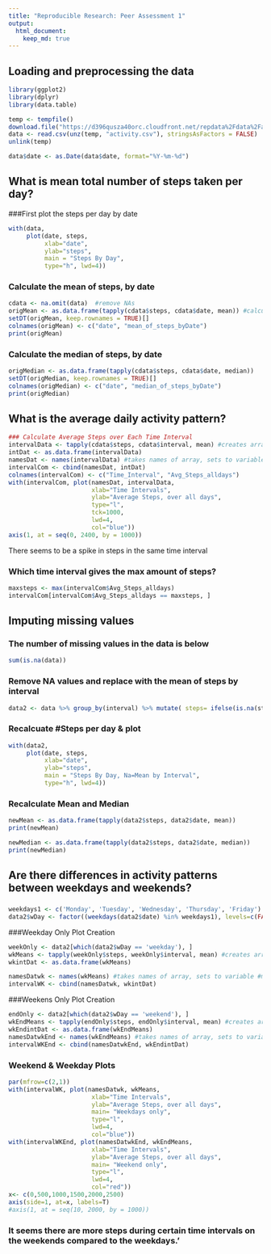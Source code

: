 ```yaml
---
title: "Reproducible Research: Peer Assessment 1"
output: 
  html_document:
    keep_md: true
---
```




## Loading and preprocessing the data
```r
library(ggplot2)
library(dplyr)
library(data.table)

temp <- tempfile()
download.file("https://d396qusza40orc.cloudfront.net/repdata%2Fdata%2Factivity.zip", temp)
data <- read.csv(unz(temp, "activity.csv"), stringsAsFactors = FALSE)
unlink(temp)

data$date <- as.Date(data$date, format="%Y-%m-%d")

```
## What is mean total number of steps taken per day?

###First plot the steps per day by date

```r
with(data, 
     plot(date, steps, 
          xlab="date",
          ylab="steps",
          main = "Steps By Day",
          type="h", lwd=4))
```

### Calculate the mean of steps, by date

```r
cdata <- na.omit(data)  #remove NAs
origMean <- as.data.frame(tapply(cdata$steps, cdata$date, mean)) #calculate mean, by date
setDT(origMean, keep.rownames = TRUE)[]
colnames(origMean) <- c("date", "mean_of_steps_byDate")
print(origMean)

```

### Calculate the median of steps, by date

```r
origMedian <- as.data.frame(tapply(cdata$steps, cdata$date, median))
setDT(origMedian, keep.rownames = TRUE)[]
colnames(origMedian) <- c("date", "median_of_steps_byDate")
print(origMedian)
```


## What is the average daily activity pattern?
```r
### Calculate Average Steps over Each Time Interval
intervalData <- tapply(cdata$steps, cdata$interval, mean) #creates array of intervals and their means
intDat <- as.data.frame(intervalData)
namesDat <- names(intervalData) #takes names of array, sets to variable #must be a faster way to do this
intervalCom <- cbind(namesDat, intDat)
colnames(intervalCom) <- c("Time_Interval", "Avg_Steps_alldays")
with(intervalCom, plot(namesDat, intervalData, 
                       xlab="Time Intervals", 
                       ylab="Average Steps, over all days", 
                       type="l", 
                       tck=1000,
                       lwd=4, 
                       col="blue"))
axis(1, at = seq(0, 2400, by = 1000))

```

There seems to be a spike in steps in the same time interval

### Which time interval gives the max amount of steps?
```r
maxsteps <- max(intervalCom$Avg_Steps_alldays)
intervalCom[intervalCom$Avg_Steps_alldays == maxsteps, ]
```

## Imputing missing values
### The number of missing values in the data is below
```r
sum(is.na(data))
```
### Remove NA values and replace with the mean of steps by interval
```r
data2 <- data %>% group_by(interval) %>% mutate( steps= ifelse(is.na(steps), mean(steps, na.rm=TRUE), steps))
```

### Recalcuate #Steps per day & plot
```r
with(data2, 
     plot(date, steps, 
          xlab="date",
          ylab="steps",
          main = "Steps By Day, Na=Mean by Interval",
          type="h", lwd=4))
```

### Recalculate Mean and Median

```r
newMean <- as.data.frame(tapply(data2$steps, data2$date, mean))
print(newMean)
```
```r
newMedian <- as.data.frame(tapply(data2$steps, data2$date, median))
print(newMedian)

```


## Are there differences in activity patterns between weekdays and weekends?
### 
```r
weekdays1 <- c('Monday', 'Tuesday', 'Wednesday', 'Thursday', 'Friday')
data2$wDay <- factor((weekdays(data2$date) %in% weekdays1), levels=c(FALSE, TRUE), labels=c('weekend', 'weekday'))
```

###Weekday Only Plot Creation
```r
weekOnly <- data2[which(data2$wDay == 'weekday'), ]
wkMeans <- tapply(weekOnly$steps, weekOnly$interval, mean) #creates array of intervals and their means
wkintDat <- as.data.frame(wkMeans)

namesDatwk <- names(wkMeans) #takes names of array, sets to variable #must be a faster way to do this
intervalWK <- cbind(namesDatwk, wkintDat)
```

###Weekens Only Plot Creation
```r
endOnly <- data2[which(data2$wDay == 'weekend'), ]
wkEndMeans <- tapply(endOnly$steps, endOnly$interval, mean) #creates array of intervals and their means
wkEndintDat <- as.data.frame(wkEndMeans)
namesDatwkEnd <- names(wkEndMeans) #takes names of array, sets to variable #must be a faster way to do this
intervalWKEnd <- cbind(namesDatwkEnd, wkEndintDat)
```

### Weekend & Weekday Plots
```r
par(mfrow=c(2,1))
with(intervalWK, plot(namesDatwk, wkMeans, 
                       xlab="Time Intervals", 
                       ylab="Average Steps, over all days",
                       main= "Weekdays only", 
                       type="l", 
                       lwd=4, 
                       col="blue"))
with(intervalWKEnd, plot(namesDatwkEnd, wkEndMeans, 
                       xlab="Time Intervals", 
                       ylab="Average Steps, over all days",
                       main= "Weekend only", 
                       type="l", 
                       lwd=4, 
                       col="red"))
x<- c(0,500,1000,1500,2000,2500)
axis(side=1, at=x, labels=T)
#axis(1, at = seq(10, 2000, by = 1000))
```

### It seems there are more steps during certain time intervals on the weekends compared to the weekdays.'
